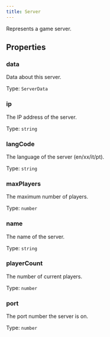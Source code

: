 ```yaml
---
title: Server
---
```



Represents a game server.


## Properties
### data


Data about this server.


Type: `ServerData`


### ip <Badge text="Getter" size="small" />	


The IP address of the server.


Type: `string`


### langCode <Badge text="Getter" size="small" />	


The language of the server (en/xx/it/pt).


Type: `string`


### maxPlayers <Badge text="Getter" size="small" />	


The maximum number of players.


Type: `number`


### name <Badge text="Getter" size="small" />	


The name of the server.


Type: `string`


### playerCount <Badge text="Getter" size="small" />	


The number of current players.


Type: `number`


### port <Badge text="Getter" size="small" />	


The port number the server is on.


Type: `number`

